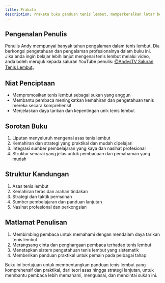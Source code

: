 ```yaml
---
title: Prakata
description: Prakata buku panduan tenis lembut, memperkenalkan latar belakang penulis, motivasi penulisan, dan ciri serta struktur buku.
---
```

## Pengenalan Penulis

Penulis Andy mempunyai banyak tahun pengalaman dalam tenis lembut. Dia berkongsi pengetahuan dan pengalaman profesionalnya dalam buku ini. Jika anda ingin belajar lebih lanjut mengenai tenis lembut melalui video, anda boleh merujuk kepada saluran YouTube penulis: [@AndysTV Saluran Tenis Lembut](https://www.youtube.com/@AndysTV)。

## Niat Penciptaan

- Mempromosikan tenis lembut sebagai sukan yang anggun
- Membantu pembaca meningkatkan kemahiran dan pengetahuan tenis mereka secara komprehensif
- Menjelaskan daya tarikan dan kepentingan unik tenis lembut

## Sorotan Buku

1. Liputan menyeluruh mengenai asas tenis lembut
2. Kemahiran dan strategi yang praktikal dan mudah dipelajari
3. Integrasi sumber pembelajaran yang kaya dan nasihat profesional
4. Struktur senarai yang jelas untuk pembacaan dan pemahaman yang mudah

## Struktur Kandungan

1. Asas tenis lembut
2. Kemahiran teras dan arahan tindakan
3. Strategi dan taktik permainan
4. Sumber pembelajaran dan panduan lanjutan
5. Nasihat profesional dan perkongsian

## Matlamat Penulisan

1. Membimbing pembaca untuk memahami dengan mendalam daya tarikan tenis lembut
2. Merangsang cinta dan penghargaan pembaca terhadap tenis lembut
3. Menetapkan sistem pengetahuan tenis lembut yang sistematik
4. Memberikan panduan praktikal untuk pemain pada pelbagai tahap

Buku ini bertujuan untuk membentangkan panduan tenis lembut yang komprehensif dan praktikal, dari teori asas hingga strategi lanjutan, untuk membantu pembaca lebih memahami, menguasai, dan mencintai sukan ini.